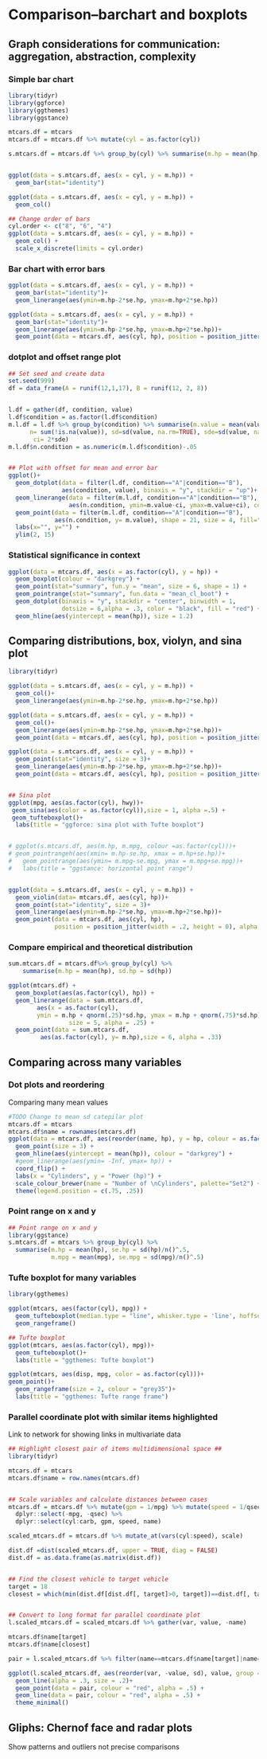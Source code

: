 \cleardoublepage 

# Comparison--barchart and boxplots{#Comparison}




## Graph considerations for communication: aggregation, abstraction, complexity 
### Simple bar chart
```r
library(tidyr)
library(ggforce)
library(ggthemes)
library(ggstance)

mtcars.df = mtcars
mtcars.df = mtcars.df %>% mutate(cyl = as.factor(cyl))

s.mtcars.df = mtcars.df %>% group_by(cyl) %>% summarise(m.hp = mean(hp), se.hp= sd(hp)/n()^.5)


ggplot(data = s.mtcars.df, aes(x = cyl, y = m.hp)) +
  geom_bar(stat="identity")

ggplot(data = s.mtcars.df, aes(x = cyl, y = m.hp)) +
  geom_col()

## Change order of bars
cyl.order <- c("8", "6", "4")
ggplot(data = s.mtcars.df, aes(x = cyl, y = m.hp)) +
  geom_col() +
  scale_x_discrete(limits = cyl.order)
```


### Bar chart with error bars
```r

ggplot(data = s.mtcars.df, aes(x = cyl, y = m.hp)) +
  geom_bar(stat="identity")+
  geom_linerange(aes(ymin=m.hp-2*se.hp, ymax=m.hp+2*se.hp))

ggplot(data = s.mtcars.df, aes(x = cyl, y = m.hp)) +
  geom_bar(stat="identity")+
  geom_linerange(aes(ymin=m.hp-2*se.hp, ymax=m.hp+2*se.hp))+
  geom_point(data = mtcars.df, aes(cyl, hp), position = position_jitter(width = .2, height = 0))
```



### dotplot and offset range plot
```r
## Set seed and create data
set.seed(999)
df = data_frame(A = runif(12,1,17), B = runif(12, 2, 8))


l.df = gather(df, condition, value)
l.df$condition = as.factor(l.df$condition)
m.l.df = l.df %>% group_by(condition) %>% summarise(m.value = mean(value, na.rm=TRUE), 
      n= sum(!is.na(value)), sd=sd(value, na.rm=TRUE), sde=sd(value, na.rm=TRUE)/n^.5,
       ci= 2*sde)
m.l.df$n.condition = as.numeric(m.l.df$condition)-.05 


## Plot with offset for mean and error bar
ggplot()+
  geom_dotplot(data = filter(l.df, condition=="A"|condition=="B"),
               aes(condition, value), binaxis = "y", stackdir = "up")+
  geom_linerange(data = filter(m.l.df, condition=="A"|condition=="B"), 
                 aes(n.condition, ymin=m.value-ci, ymax=m.value+ci), color="grey50") +
  geom_point(data = filter(m.l.df, condition=="A"|condition=="B"), 
             aes(n.condition, y= m.value), shape = 21, size = 4, fill="grey", alpha=.7) +
  labs(x="", y="") +
  ylim(2, 15)
```      

### Statistical significance in context

```r
ggplot(data = mtcars.df, aes(x = as.factor(cyl), y = hp)) + 
  geom_boxplot(colour = "darkgrey") + 
  geom_point(stat="summary", fun.y = "mean", size = 6, shape = 1) +
  geom_pointrange(stat="summary", fun.data = "mean_cl_boot") +
  geom_dotplot(binaxis = "y", stackdir = "center", binwidth = 1, 
               dotsize = 6,alpha = .3, color = "black", fill = "red") +
  geom_hline(aes(yintercept = mean(hp)), size = 1.2) 
```
  


## Comparing distributions, box, violyn, and sina plot
```r
library(tidyr)

ggplot(data = s.mtcars.df, aes(x = cyl, y = m.hp)) +
  geom_col()+
  geom_linerange(aes(ymin=m.hp-2*se.hp, ymax=m.hp+2*se.hp))

ggplot(data = s.mtcars.df, aes(x = cyl, y = m.hp)) +
  geom_col()+
  geom_linerange(aes(ymin=m.hp-2*se.hp, ymax=m.hp+2*se.hp))+
  geom_point(data = mtcars.df, aes(cyl, hp), position = position_jitter(width = .2, height = 0))

ggplot(data = s.mtcars.df, aes(x = cyl, y = m.hp)) +
  geom_point(stat="identity", size = 3)+
  geom_linerange(aes(ymin=m.hp-2*se.hp, ymax=m.hp+2*se.hp))+
  geom_point(data = mtcars.df, aes(cyl, hp), position = position_jitter(width = .2, height = 0))


## Sina plot
ggplot(mpg, aes(as.factor(cyl), hwy))+
 geom_sina(aes(color = as.factor(cyl)),size = 1, alpha =.5) +
 geom_tufteboxplot()+
  labs(title = "ggforce: sina plot with Tufte boxplot")


# ggplot(s.mtcars.df, aes(m.hp, m.mpg, colour =as.factor(cyl)))+
# geom_pointrangeh(aes(xmin= m.hp-se.hp, xmax = m.hp+se.hp))+
#   geom_pointrange(aes(ymin= m.mpg-se.mpg, ymax = m.mpg+se.mpg))+
#   labs(title = "ggstance: horizontal point range")


ggplot(data = s.mtcars.df, aes(x = cyl, y = m.hp)) +
  geom_violin(data= mtcars.df, aes(cyl, hp))+
  geom_point(stat="identity", size = 3)+
  geom_linerange(aes(ymin=m.hp-2*se.hp, ymax=m.hp+2*se.hp))+
  geom_point(data = mtcars.df, aes(cyl, hp), 
             position = position_jitter(width = .2, height = 0), alpha =.6)
```


  

### Compare  empirical and theoretical distribution

```r
sum.mtcars.df = mtcars.df%>% group_by(cyl) %>% 
	summarise(m.hp = mean(hp), sd.hp = sd(hp))

ggplot(mtcars.df) +
  geom_boxplot(aes(as.factor(cyl), hp)) +
  geom_linerange(data = sum.mtcars.df,
        aes(x = as.factor(cyl), 
		ymin = m.hp + qnorm(.25)*sd.hp, ymax = m.hp + qnorm(.75)*sd.hp),
                 size = 5, alpha = .25) +
  geom_point(data = sum.mtcars.df,
         aes(as.factor(cyl), y= m.hp),size = 6, alpha = .33)

```
   
   

## Comparing across many variables
### Dot plots and reordering
Comparing many mean values
```r
#TODO Change to mean sd catepilar plot
mtcars.df = mtcars
mtcars.df$name = rownames(mtcars.df)
ggplot(data = mtcars.df, aes(reorder(name, hp), y = hp, colour = as.factor(cyl))) +
  geom_point(size = 3) +
  geom_hline(aes(yintercept = mean(hp)), colour = "darkgrey") +
  #geom_linerange(aes(ymin= -Inf, ymax= hp)) +
  coord_flip() +
  labs(x = "Cylinders", y = "Power (hp)") +
  scale_colour_brewer(name = "Number of \nCylinders", palette="Set2") + # http://colorbrewer2.org
  theme(legend.position = c(.75, .25)) 
```



### Point range on x and y
```r
## Point range on x and y
library(ggstance)
s.mtcars.df = mtcars %>% group_by(cyl) %>% 
  summarise(m.hp = mean(hp), se.hp = sd(hp)/n()^.5,
            m.mpg = mean(mpg), se.mpg = sd(mpg)/n()^.5)
```

    
### Tufte boxplot for many variables
```r
library(ggthemes)

ggplot(mtcars, aes(factor(cyl), mpg)) +
  geom_tufteboxplot(median.type = "line", whisker.type = 'line', hoffset = 0, width = 4) +
  geom_rangeframe() 

## Tufte boxplot
ggplot(mtcars, aes(as.factor(cyl), mpg))+
  geom_tufteboxplot()+
  labs(title = "ggthemes: Tufte boxplot")

ggplot(mtcars, aes(disp, mpg, color = as.factor(cyl)))+
geom_point()+
  geom_rangeframe(size = 2, colour = "grey35")+
  labs(title = "ggthemes: Tufte range frame")

```



### Parallel coordinate plot with similar items highlighted
Link to network for showing links in multivariate data

```r
## Highlight closest pair of items multidimensional space ##
library(tidyr)

mtcars.df = mtcars
mtcars.df$name = row.names(mtcars.df)


## Scale variables and calculate distances between cases
mtcars.df = mtcars.df %>% mutate(gpm = 1/mpg) %>% mutate(speed = 1/qsec) %>% 
  dplyr::select(-mpg, -qsec) %>% 
  dplyr::select(cyl:carb, gpm, speed, name)

scaled_mtcars.df = mtcars.df %>% mutate_at(vars(cyl:speed), scale)

dist.df =dist(scaled_mtcars.df, upper = TRUE, diag = FALSE)
dist.df = as.data.frame(as.matrix(dist.df))


## Find the closest vehicle to target vehicle
target = 18
closest = which(min(dist.df[dist.df[, target]>0, target])==dist.df[, target])


## Convert to long format for parallel coordinate plot
l.scaled_mtcars.df = scaled_mtcars.df %>% gather(var, value, -name)

mtcars.df$name[target]
mtcars.df$name[closest]

pair = l.scaled_mtcars.df %>% filter(name==mtcars.df$name[target]|name==mtcars.df$name[closest])

ggplot(l.scaled_mtcars.df, aes(reorder(var, -value, sd), value, group = name))+
  geom_line(alpha = .3, size = .2)+
  geom_point(data = pair, colour = "red", alpha = .5) +
  geom_line(data = pair, colour = "red", alpha = .5) +
  theme_minimal()
```


## Gliphs: Chernof face and radar plots 
Show patterns and outliers not precise comparisons


